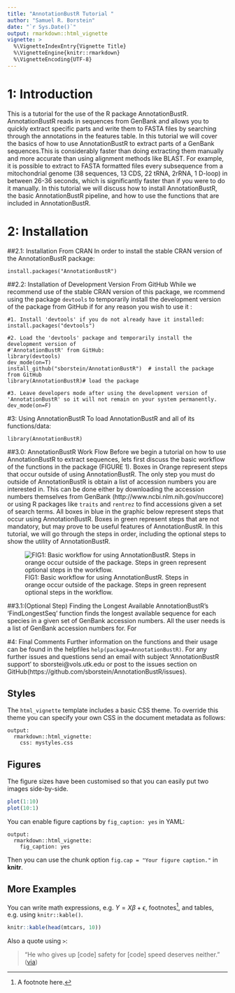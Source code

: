 ```yaml
---
title: "AnnotationBustR Tutorial "
author: "Samuel R. Borstein"
date: "`r Sys.Date()`"
output: rmarkdown::html_vignette
vignette: >
  %\VignetteIndexEntry{Vignette Title}
  %\VignetteEngine{knitr::rmarkdown}
  %\VignetteEncoding{UTF-8}
---
```


# 1: Introduction

This is a tutorial for the use of the R package AnnotationBustR. AnnotationBustR reads in sequences from GenBank and allows you to quickly extract specific parts and write them to FASTA files by searching through the annotations in the features table. In this tutorial we will cover the basics of how to use AnnotationBustR to extract parts of a GenBank sequences.This is considerably faster than doing extracting them manually and more accurate than using alignment methods like BLAST. For example, it is possible to extract to FASTA formatted files every subsequence from a mitochondrial genome (38 sequences, 13 CDS, 22 tRNA, 2rRNA, 1 D-loop) in between 26-36 seconds, which is significantly faster than if you were to do it manually. In this tutorial we will discuss how to install AnnotationBustR, the basic AnnotationBustR pipeline, and how to use the functions that are included in AnnotationBustR.

# 2: Installation
##2.1: Installation From CRAN
In order to install the stable CRAN version of the AnnotationBustR package:
```
install.packages("AnnotationBustR")
```
##2.2: Installation of Development Version From GitHub
While we recommend use of the stable CRAN version of this package, we rcommend using the package `devtools` to temporarily install the development version of the package from GitHub if for any reason you wish to use it :
```
#1. Install 'devtools' if you do not already have it installed:
install.packages("devtools")

#2. Load the 'devtools' package and temporarily install the development version of 
#'AnnotationBustR' from GitHub:
library(devtools)
dev_mode(on=T)
install_github("sborstein/AnnotationBustR")  # install the package from GitHub
library(AnnotationBustR)# load the package

#3. Leave developers mode after using the development version of 'AnnotationBustR' so it will not remain on your system permanently.
dev_mode(on=F)
```
#3: Using AnnotationBustR
To load AnnotationBustR and all of its functions/data:
```
library(AnnotationBustR)
```
##3.0: AnnotationBustR Work Flow 
Before we begin a tutorial on how to use AnnotationBustR to extract sequences, lets first discuss the basic workflow of the functions in the package (FIGURE 1). Boxes in Orange represent steps that occur outside of using AnnotationBustR. The only step you must do outside of AnnotationBustR is obtain a list of accession numbers you are interested in. This can be done either by downloading the accession numbers themselves from GenBank (http://www.ncbi.nlm.nih.gov/nuccore) or using R packages like `traits` and `rentrez` to find accessions given a set of search terms. All boxes in blue in the graphic below represent steps that occur using AnnotationBustR. Boxes in green represent steps that are not mandatory, but may prove to be useful features of AnnotationBustR. In this tutorial, we will go through the steps in order, including the optional steps to show the utility of AnnotationBustR.

![FIG1: Basic workflow for using AnnotationBustR. Steps in orange occur outside of the package. Steps in green represent optional steps in the workflow.](workflow.jpg)

##3.1:(Optional Step) Finding the Longest Available
AnnotationBustR's 'FindLongestSeq' function finds the longest available sequence for each species in a given set of GenBank accession numbers. All the user needs is a list of GenBank accession numbers for. For 

#4: Final Comments
Further information on the functions and their usage can be found in the helpfiles `help(package=AnnotationBustR)`. For any further issues and questions send an email with subject 'AnnotationBustR support' to sborstei@vols.utk.edu or post to the issues section on GitHub(https://github.com/sborstein/AnnotationBustR/issues).

## Styles

The `html_vignette` template includes a basic CSS theme. To override this theme you can specify your own CSS in the document metadata as follows:

    output: 
      rmarkdown::html_vignette:
        css: mystyles.css

## Figures

The figure sizes have been customised so that you can easily put two images side-by-side. 

```r
plot(1:10)
plot(10:1)
```

You can enable figure captions by `fig_caption: yes` in YAML:

    output:
      rmarkdown::html_vignette:
        fig_caption: yes

Then you can use the chunk option `fig.cap = "Your figure caption."` in **knitr**.

## More Examples

You can write math expressions, e.g. $Y = X\beta + \epsilon$, footnotes^[A footnote here.], and tables, e.g. using `knitr::kable()`.

```r
knitr::kable(head(mtcars, 10))
```

Also a quote using `>`:

> "He who gives up [code] safety for [code] speed deserves neither."
([via](https://twitter.com/hadleywickham/status/504368538874703872))
